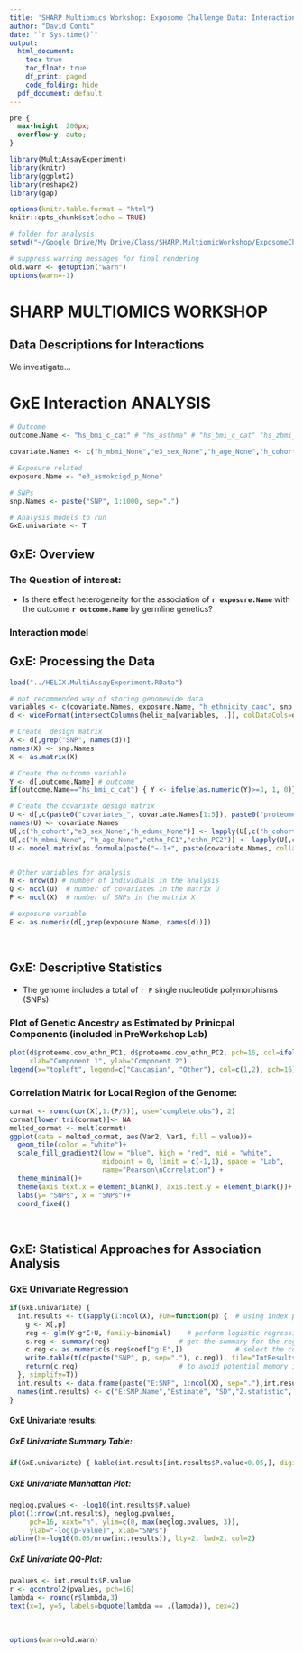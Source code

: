 ```yaml
---
title: 'SHARP Multiomics Workshop: Exposome Challenge Data: Interactions'
author: "David Conti"
date: "`r Sys.time()`"
output:
  html_document:
    toc: true
    toc_float: true
    df_print: paged
    code_folding: hide
  pdf_document: default
---
```


```css
pre {
  max-height: 200px;
  overflow-y: auto;
}
```

```r

library(MultiAssayExperiment)
library(knitr)
library(ggplot2)
library(reshape2)
library(gap)

options(knitr.table.format = "html")
knitr::opts_chunk$set(echo = TRUE)

# folder for analysis
setwd("~/Google Drive/My Drive/Class/SHARP.MultiomicWorkshop/ExposomeChallengeData/SHARP")

# suppress warning messages for final rendering
old.warn <- getOption("warn")
options(warn=-1)

```

# SHARP MULTIOMICS WORKSHOP
## Data Descriptions for Interactions
We investigate... 


# GxE Interaction ANALYSIS
```r

# Outcome
outcome.Name <- "hs_bmi_c_cat" # "hs_asthma" # "hs_bmi_c_cat" "hs_zbmi_who"

covariate.Names <- c("h_mbmi_None","e3_sex_None","h_age_None","h_cohort","h_edumc_None","ethn_PC1","ethn_PC2") 

# Exposure related
exposure.Name <- "e3_asmokcigd_p_None"

# SNPs
snp.Names <- paste("SNP", 1:1000, sep=".")

# Analysis models to run
GxE.univariate <- T

```

## GxE: Overview

### The Question of interest:
- Is there effect heterogeneity for the association of **`r exposure.Name`** with the outcome **`r outcome.Name`** by germline genetics?
  <br>

### Interaction model

## GxE: Processing the Data
```r
load("../HELIX.MultiAssayExperiment.RData")

# not recommended way of storing genomewide data
variables <- c(covariate.Names, exposure.Name, "h_ethnicity_cauc", snp.Names)
d <- wideFormat(intersectColumns(helix_ma[variables, ,]), colDataCols=outcome.Name) # 1) select variables but keep in MultiAssayExperiment format; 2) intersectionColumns selects only individuals with complete data; 3) wideFormat returns as a DataFrame

# Create  design matrix
X <- d[,grep("SNP", names(d))]
names(X) <- snp.Names
X <- as.matrix(X)

# Create the outcome variable
Y <- d[,outcome.Name] # outcome
if(outcome.Name=="hs_bmi_c_cat") { Y <- ifelse(as.numeric(Y)>=3, 1, 0)}

# Create the covariate design matrix
U <- d[,c(paste0("covariates_", covariate.Names[1:5]), paste0("proteome.cov_", covariate.Names[6:7]))]
names(U) <- covariate.Names
U[,c("h_cohort","e3_sex_None","h_edumc_None")] <- lapply(U[,c("h_cohort","e3_sex_None","h_edumc_None")], factor)
U[,c("h_mbmi_None", "h_age_None","ethn_PC1","ethn_PC2")] <- lapply(U[,c("h_mbmi_None", "h_age_None","ethn_PC1","ethn_PC2")], as.numeric)
U <- model.matrix(as.formula(paste("~-1+", paste(covariate.Names, collapse="+"))), data=U) 


# Other variables for analysis
N <- nrow(d) # number of individuals in the analysis
Q <- ncol(U)  # number of covariates in the matrix U
P <- ncol(X)  # number of SNPs in the matrix X

# exposure variable
E <- as.numeric(d[,grep(exposure.Name, names(d))])


```
<br>


## GxE: Descriptive Statistics {.tabset}  
- The genome includes a total of `r P` single nucleotide polymorphisms (SNPs):  

### Plot of Genetic Ancestry as Estimated by Prinicpal Components (included in PreWorkshop Lab)
```r
plot(d$proteome.cov_ethn_PC1, d$proteome.cov_ethn_PC2, pch=16, col=ifelse(d$proteome.cov_h_ethnicity_cauc=="yes", 1, 2),
     xlab="Component 1", ylab="Component 2")
legend(x="topleft", legend=c("Caucasian", "Other"), col=c(1,2), pch=16)

```

### Correlation Matrix for Local Region of the Genome:
```r
cormat <- round(cor(X[,1:(P/5)], use="complete.obs"), 2)
cormat[lower.tri(cormat)]<- NA
melted_cormat <- melt(cormat)
ggplot(data = melted_cormat, aes(Var2, Var1, fill = value))+
  geom_tile(color = "white")+
  scale_fill_gradient2(low = "blue", high = "red", mid = "white", 
                       midpoint = 0, limit = c(-1,1), space = "Lab", 
                       name="Pearson\nCorrelation") +
  theme_minimal()+
  theme(axis.text.x = element_blank(), axis.text.y = element_blank())+
  labs(y= "SNPs", x = "SNPs")+
  coord_fixed()

```
<br>

## GxE: Statistical Approaches for Association Analysis
### GxE Univariate Regression

```r
if(GxE.univariate) {
  int.results <- t(sapply(1:ncol(X), FUN=function(p) {  # using index p faciliate write
    g <- X[,p]
    reg <- glm(Y~g*E+U, family=binomial)    # perform logistic regression
    s.reg <- summary(reg)                 # get the summary for the regression
    c.reg <- as.numeric(s.reg$coef["g:E",])             # select the coefficients
    write.table(t(c(paste("SNP", p, sep="."), c.reg)), file="IntResultsGenome.txt", append=ifelse(p==1, F, T), quote=F, sep="\t", col.names=ifelse(p==1, T, F), row.names=F)
    return(c.reg)                         # to avoid potential memory issues only return coefficients if small number of exposures
  }, simplify=T))
  int.results <- data.frame(paste("E:SNP", 1:ncol(X), sep="."),int.results)
  names(int.results) <- c("E:SNP.Name","Estimate", "SD","Z.statistic", "P.value")
}

```

#### GxE Univariate results: {.tabset}
##### GxE Univariate Summary Table:
```r
if(GxE.univariate) { kable(int.results[int.results$P.value<0.05,], digits=3, align="c", row.names=FALSE, col.names=c("E:SNP","Estimate", "SD","Z statistic", "P value"))}
```

##### GxE Univariate Manhattan Plot:
```r
neglog.pvalues <- -log10(int.results$P.value)
plot(1:nrow(int.results), neglog.pvalues, 
     pch=16, xaxt="n", ylim=c(0, max(neglog.pvalues, 3)),
     ylab="-log(p-value)", xlab="SNPs")
abline(h=-log10(0.05/nrow(int.results)), lty=2, lwd=2, col=2)
```

##### GxE Univariate QQ-Plot:
```r
pvalues <- int.results$P.value
r <- gcontrol2(pvalues, pch=16)
lambda <- round(r$lambda,3)
text(x=1, y=5, labels=bquote(lambda == .(lambda)), cex=2)

```

<br>

```r
options(warn=old.warn)

```